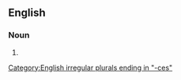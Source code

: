 ==English==

===Noun===
{{head|en|noun plural form}}

# {{plural of|alpha helix|lang=en}}

[[Category:English irregular plurals ending in "-ces"]]